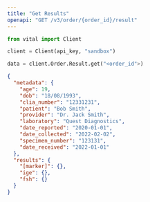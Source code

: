 ```yaml
---
title: "Get Results"
openapi: "GET /v3/order/{order_id}/result"
---
```


<RequestExample>

```python Python
from vital import Client

client = Client(api_key, "sandbox")

data = client.Order.Result.get("<order_id">)

```

</RequestExample>

<ResponseExample>

```json Response
{
  "metadata": {
    "age": 19,
    "dob": "18/08/1993",
    "clia_number": "12331231",
    "patient": "Bob Smith",
    "provider": "Dr. Jack Smith",
    "laboratory": "Quest Diagnostics",
    "date_reported": "2020-01-01",
    "date_collected": "2022-02-02",
    "specimen_number": "123131",
    "date_received": "2022-01-01"
  },
  "results": {
    "[marker]": {},
    "ige": {},
    "fsh": {}
  }
}
```

</ResponseExample>
